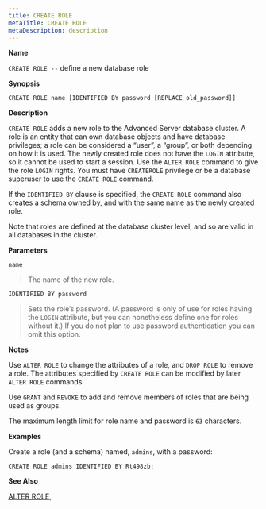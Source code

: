 ```yaml
---
title: CREATE ROLE
metaTitle: CREATE ROLE
metaDescription: description
---
```


**Name**

`CREATE ROLE --` define a new database role

**Synopsis**

``` text
CREATE ROLE name [IDENTIFIED BY password [REPLACE old_password]]
```

**Description**

`CREATE ROLE` adds a new role to the Advanced Server database cluster. A
role is an entity that can own database objects and have database
privileges; a role can be considered a “user”, a “group”, or both
depending on how it is used. The newly created role does not have the
`LOGIN` attribute, so it cannot be used to start a session. Use the
`ALTER ROLE` command to give the role `LOGIN` rights. You must have
`CREATEROLE` privilege or be a database superuser to use the `CREATE
ROLE` command.

If the `IDENTIFIED BY` clause is specified, the `CREATE ROLE` command
also creates a schema owned by, and with the same name as the newly
created role.

Note that roles are defined at the database cluster level, and so are
valid in all databases in the cluster.

**Parameters**

`name`

> The name of the new role.

`IDENTIFIED BY password`

> Sets the role’s password. (A password is only of use for roles having
> the `LOGIN` attribute, but you can nonetheless define one for roles
> without it.) If you do not plan to use password authentication you can
> omit this option.

**Notes**

Use `ALTER ROLE` to change the attributes of a role, and `DROP ROLE` to
remove a role. The attributes specified by `CREATE ROLE` can be modified
by later `ALTER ROLE` commands.

Use `GRANT` and `REVOKE` to add and remove members of roles that are
being used as groups.

The maximum length limit for role name and password is `63` characters.

**Examples**

Create a role (and a schema) named, `admins`, with a password:

``` text
CREATE ROLE admins IDENTIFIED BY Rt498zb;
```

**See Also**

[ALTER ROLE](alter_role_identified_by),
